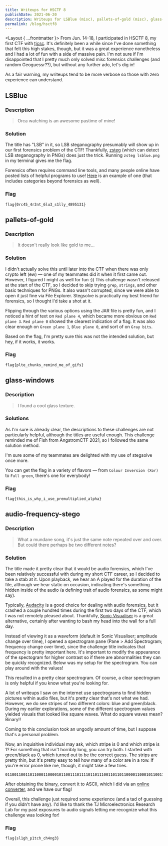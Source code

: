 ```yaml
---
title: Writeups for HSCTF 8
publishDate: 2021-06-20
description: Writeups for LSBlue (misc), pallets-of-gold (misc), glass-windows (misc), audio-frequency-stego (misc).
permalink: /blog/hsctf8
---
```



<Layout { ...frontmatter }>
From Jun. 14-18, I participated in HSCTF 8, my first CTF with [tjcsc](https://ctftime.org/team/53812). It's definitely been a while since I've done something that felt this high stakes, though, but it was a great experience nonetheless and I had a lot of fun with a side of massive pain. I'm not sure if I'm disappointed that I pretty much only solved misc forensics challenges (and random Geoguessr??), but without any further ado, let's dig in!

As a fair warning, my writeups tend to be more verbose so those with zero experience can understand.

## LSBlue

### Description

> Orca watching is an awesome pastime of mine!

### Solution

The title has "LSB" in it, so LSB steganography presumably will show up in our first forensics problem of the CTF! Thankfully, [zsteg](https://github.com/zed-0xff/zsteg) (which can detect LSB steganography in PNGs) does just the trick. Running `zsteg lsblue.png` in my terminal gives me the flag.

Forensics often requires command line tools, and many people online have posted lists of helpful programs to use! [Here](https://github.com/apsdehal/awesome-ctf/blob/master/README.md) is an example of one (that includes categories beyond forensics as well).

### Flag

```
flag{0rc45_4r3nt_6lu3_s1lly_4895131}
```

## pallets-of-gold

### Description

> It doesn't really look like gold to me...

### Solution

I didn't actually solve this until later into the CTF when there was only crypto left (ew) &mdash; one of my teammates did it when it first came out. However, I figured I might as well for fun :)) This challenge wasn't released at the start of the CTF, so I decided to skip trying `grep`, `strings`, and other basic techniques for PNGs. It also wasn't corrupted, since we were able to open it just fine via File Explorer. Stegsolve is practically my best friend for forensics, so I thought I'd take a shot at it.

Flipping through the various options using the JAR file is pretty fun, and I noticed a hint of text on `Red plane 4`, which became more obvious on `Red plane 3`. `Red plane 0` showed the clearest indication of a flag. It was also clear enough on `Green plane 1`, `Blue plane 0`, and sort of on `Gray bits`.

Based on the flag, I'm pretty sure this was not the intended solution, but hey, if it works, it works.

<BlogImage src={pallets} alt="Red plane 0 served my purpose!" />

### Flag

```
flag{plte_chunks_remind_me_of_gifs}
```

## glass-windows

### Description

> I found a cool glass texture.

### Solutions

As I'm sure is already clear, the descriptions to these challenges are not particularly helpful, although the titles are useful enough. This challenge reminded me of Fish from AngstromCTF 2021, so I followed the same solution method.

I'm sure some of my teammates are delighted with my use of stegsolve once more.

You can get the flag in a variety of flavors &mdash; from `Colour Inversion (Xor)` to `Full green`, there's one for everybody!

<BlogImage src={glass} alt="Colour Inversion (Xor) was pretty clean" />

### Flag

```
flag{this_is_why_i_use_premultiplied_alpha}
```

## audio-frequency-stego

### Description

> What a mundane song, it's just the same note repeated over and over. But could there perhaps be two different notes?

### Solution

The title made it pretty clear that it would be audio forensics, which I've been relatively successful with during my short CTF career, so I decided to take a stab at it. Upon playback, we hear an A played for the duration of the file, although we hear static on occasion, indicating there's something hidden inside of the audio (a defining trait of audio forensics, as some might say).

Typically, [Audacity](https://www.audacityteam.org/) is a good choice for dealing with audio forensics, but it crashed a couple hundred times during the first two days of the CTF, which I was not remotely pleased about. Thankfully, [Sonic Visualiser](https://www.sonicvisualiser.org/) is a great alternative, certainly after wanting to bash my head into the wall for a full day.

Instead of viewing it as a waveform (default in Sonic Visualiser; amplitude change over time), I opened a spectrogram pane (Pane > Add Spectrogram; frequency change over time), since the challenge title indicates that frequency is pretty important here. It's important to modify the appearance of the spectogram for higher contrast so if there are abnormalities they can be quickly recognized. Below was my setup for the spectrogram. You can play around with the values!

<BlogImage src={spectrogramsetup} alt="spectrogram setup" />

This resulted in a pretty clear spectrogram. Of course, a clear spectrogram is only helpful if you know what you're looking for.

<BlogImage src={spectrogram} alt="spectrogram" />

A lot of writeups I saw on the internet use spectrograms to find hidden pictures within audio files, but it's pretty clear that's not what we had. However, we do see stripes of two different colors: blue and green/black. During my earlier explorations, some of the different spectrogram values yielded visuals that looked like square waves. What do square waves mean? Binary!!

Coming to this conclusion took an ungodly amount of time, but I suppose that's a personal problem.

Now, an inquisitive individual may ask, which stripe is 0 and which stripe is 1? For something that isn't horribly long, you can try both. I started with green/black as 0, which turned out to be the correct guess. The strips are pretty thin, but it's pretty easy to tell how many of a color are in a row. If you're error prone like me, though, it might take a few tries.

```
011001100110110001100001011001110111101101110011011011000011000101100111011010000101111101110000001100010111010001100011011010000101111101100011011010000011010001101110011001110011001101111101
```

After obtaining the binary, convert it to ASCII, which I did via an [online converter](https://www.rapidtables.com/convert/number/ascii-hex-bin-dec-converter.html), and we have our flag!

Overall, this challenge just required some experience (and a tad of guessing if you didn't have any). I'd like to thank the TJ Microelectronics Research Lab for my past exposures to audio signals letting me recognize what this challenge was looking for!

### Flag

```
flag{sl1gh_p1tch_ch4ng3}
```

</Layout>

